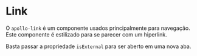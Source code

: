 
# Link

<Status />

O `apollo-link` é um componente usados ​​principalmente para navegação. Este componente é estilizado para se parecer com um hiperlink.

Basta passar a propriedade `isExternal` para ser aberto em uma nova aba.

<Story id="navigation-link--base" />

<Props id="navigation-link--base" />
